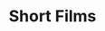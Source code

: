 ---
title: Short Films
slug: short-films
featureImage: short-films.jpg
description: Short Films produced by Mega Ultra Studios
---